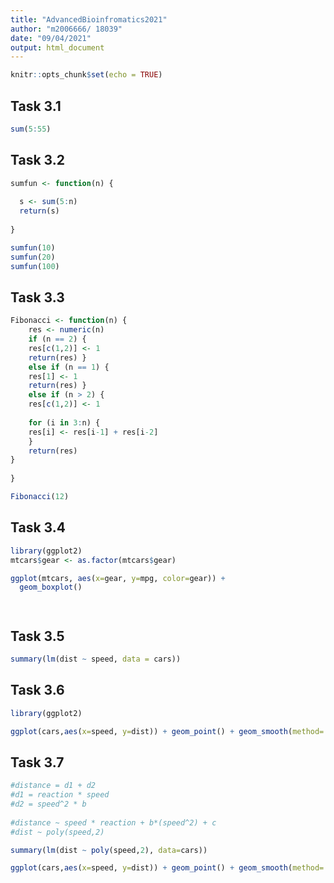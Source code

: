 ---
title: "AdvancedBioinfromatics2021"
author: "m2006666/ 18039"
date: "09/04/2021"
output: html_document
---

```{r setup, include=FALSE}
knitr::opts_chunk$set(echo = TRUE)
```




## Task 3.1

```{r, echo=FALSE}

sum(5:55)
```
## Task 3.2

```{r, echo=FALSE}

sumfun <- function(n) {
  
  s <- sum(5:n)
  return(s)
  
} 

sumfun(10)
sumfun(20)
sumfun(100)

```

## Task 3.3
```{r, echo=FALSE}
Fibonacci <- function(n) {
    res <- numeric(n)
    if (n == 2) {
    res[c(1,2)] <- 1
    return(res) }
    else if (n == 1) {
    res[1] <- 1
    return(res) }
    else if (n > 2) {
    res[c(1,2)] <- 1
    
    for (i in 3:n) {
    res[i] <- res[i-1] + res[i-2]
    }
    return(res)
}
    
}

Fibonacci(12)

```




## Task 3.4



```{r mtcars, echo=FALSE}
library(ggplot2)
mtcars$gear <- as.factor(mtcars$gear)

ggplot(mtcars, aes(x=gear, y=mpg, color=gear)) +
  geom_boxplot()




```
## Task 3.5
```{r cars, echo=FALSE}
summary(lm(dist ~ speed, data = cars))

```


## Task 3.6
```{r cars2, echo=FALSE}
library(ggplot2)

ggplot(cars,aes(x=speed, y=dist)) + geom_point() + geom_smooth(method='lm', formula= y~x)

```


## Task 3.7
``` {r cars3, echo=FALSE}
#distance = d1 + d2
#d1 = reaction * speed
#d2 = speed^2 * b
 
#distance ~ speed * reaction + b*(speed^2) + c
#dist ~ poly(speed,2)

summary(lm(dist ~ poly(speed,2), data=cars))

ggplot(cars,aes(x=speed, y=dist)) + geom_point() + geom_smooth(method='lm', formula= y~poly(x,2))
```

